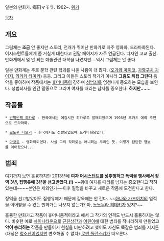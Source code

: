 일본의 만화가. 郷田マモラ. 1962~. [http://ja.wikipedia.org/wiki/%E9%83%B7%E7%94%B0%E3%83%9E%E3%83%A2%E3%83%A9 위키]

[[목차]]

== 개요 ==
그림체는 '''조금''' 안 좋지만 스토리, 전개가 뛰어난 만화가로 자주 영화화, 드라마화된다. 어시스턴트들에게 좀 거칠게 대한다고 권말 페이지가 자주 언급된다. 디자인 고교 출신. 만화계에서 몇 안 되는 예술관련 대학을 나왔지만... 역시 그림체는 안 좋다.

일본 만화계는 주로 문학 관련 학과를 나온 사람이 더 많다. ([[오가와 마이코]], [[가와구치 가이지]], [[와카키 타미키]]) 등등. 그리고 이들은 스토리 작가가 아니라 '''그림도 직접 그린다''' 음악을 좋아하며 작품에서는 [[휴머니즘]]이 강하며 [[성범죄]]를 엄청나게 증오하는 모습을 보인다. 성범죄자를 인간 말종으로 그리며 여자를 때리는 남자를 증오한다. '''하지만.......'''

== 작품들 ==
 * [[반짝반짝 히카루]] - 한국에서는 여검시관 히카루로 발매되었으며 1998년 후카츠 에리 주연으로 드라마화.

 * [[교도관 나오키]] - 한국에서도 정발되었으며 드라마화되었다.

 * [[마코토]] - 영화화되었다. 사실 그의 작화로는 애니화는 무리인 듯. 이렇게 탄탄한 행보를 이어왔으나...

== 범죄 ==
여기까지 보면 훌륭하지만 2013년에 '''여자 [[어시스턴트]]를 성추행하고 폭력을 행사해서 징역 3년, 집행유예 3년을 선고받았다.(!)''' ~~위에 여자를 때리를 남자는 증오한다고 적혀있는데~~~~본인은 제외인가~~이후 필명을 바꾸고 새로운 작품에 도전한다고 한다.

징역을 선고받았어도 집행유예기 때문에 감옥에는 안 간다. ~~[[하나와 가즈이치]]의 업적을 이어받을 수 있는 만화가는 나오지 않는가? 아, [[노노무라 히데키]]가 있지?~~

훌륭한 만화가고 작품이 휴머니즘적이라고 해서 그 작가의 인격도 반드시 훌륭하지는 않다. 비슷한 예로 [[차이나타운]]으로 [[근친상간]]과 [[어린이]]에 대한 범죄를 적나라하게 만들었고 '''악이 승리하는''' 작품을 만들어서 현실을 비판하려고 했어도 자신도 똑같은 범죄를 저지른(대상은 [[청소년]]이었지만 변호해줄 수 없다) [[로만 폴란스키]]가 떠오른다.

